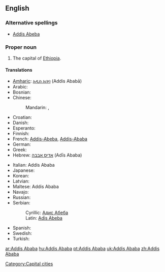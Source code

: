==English==
{{wikipedia}}

===Alternative spellings===
* [[Addis Abeba]]

===Proper noun===
{{en-proper noun}}

# The capital of [[Ethiopia]].

====Translations====
{{trans-top|capital of Ethiopia}}
* [[Amharic]]: [[አዲስ አበባ]] (Addis Ababā)
* Arabic: {{t|ar|أديس أبابا|f|tr='adiis ʼabaaba|sc=Arab}}
* Bosnian: {{t-|bs|Adis Abeba|f}}
* Chinese:
*: Mandarin: {{t|zh|亞的斯亞貝巴|sc=Hani}}, {{t|zh|亚的斯亚贝巴|tr=Yàdìsīyàbèibā|sc=Hani}}
* Croatian: {{t+|hr|Adis Abeba|f}}
* Danish: {{t-|da|Addis Ababa}}
* Esperanto: {{t-|eo|Adisabebo|xs=Esperanto}}
* Finnish: {{t-|fi|Addis Abeba}}
* French: [[Addis-Abeba]], [[Addis-Ababa]]
* German: {{t+|de|Addis Abeba}}
* Greek: {{t-|el|Αντίς Αμπέμπα|f|tr=Antís Ampémpa}}
* Hebrew: [[אדיס אבבה]] (Adīs Ababa)
{{trans-mid}}
* Italian: Addis Ababa
* Japanese: {{t|ja|アジスアベバ|tr=Ajisuabeba|sc=Jpan}}
* Korean: {{t|ko|아디스아바바|tr=Adiseuababa|sc=Kore}}
* Latvian: {{t|lv|Adisabeba|xs=Latvian}}
* Maltese: Addis Ababa
* Navajo: {{tø|nv|Ádis Áwewah}}
* Russian: {{t|ru|Аддис-Абеба|f|tr=Addís-Abéba|sc=Cyrl}}
* Serbian:
*: Cyrillic: [[Адис Абеба#Serbian|Адис Абеба]] {{f}}
*: Latin: [[Adis Abeba#Serbian|Adis Abeba]] {{f}}
* Spanish: {{t+|es|Addis Abeba|f}}
* Swedish: {{t+|sv|Addis Abeba}}
* Turkish: {{t-|tr|Addis Ababa}}
{{trans-bottom}}

[[Category:Capital cities]]

[[ar:Addis Ababa]]
[[hu:Addis Ababa]]
[[pt:Addis Ababa]]
[[uk:Addis Ababa]]
[[zh:Addis Ababa]]